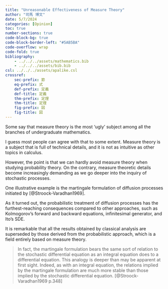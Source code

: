 ```yaml
---
title: "Unreasonable Effectiveness of Measure Theory"
author: "司馬 博文"
date: 5/7/2024
categories: [Opinion]
toc: true
number-sections: true
code-block-bg: true
code-block-border-left: "#5AB5BA"
code-overflow: wrap
code-fold: true
bibliography: 
    - ../../../assets/mathematics.bib
    - ../../../assets/bib.bib
csl: ../../../assets/apalike.csl
crossref:
    sec-prefix: 節
    eq-prefix: 式
    def-prefix: 定義
    def-title: 定義
    thm-prefix: 定理
    thm-title: 定理
    fig-prefix: 図
    fig-title: 図
---
```


Some say that measure theory is the most 'ugly' subject among all the branches of undergraduate mathematics.

I guess most people can agree with that to some extent. Measure theory is a subject that is full of technical details, and it is not as intuitive as  other topics in calculus.

However, the point is that we can hardly avoid measure theory when studying probability theory. On the contrary, measure theoretic details become increasingly demanding as we go deeper into the inquiry of stochastic processes.

One illustrative example is the martingale formulation of diffusion processes initiated by [@Stroock-Varadhan1969].

As it turned out, the probabilistic treatment of diffusion processes has the furthest-reaching consequences compared to other approaches, such as Kolmogorov's forward and backward equations, infinitesimal generator, and Ito's SDE.

It is remarkable that all the results obtained by classical analysis are superseded by those derived from the probabilistic approach, which is a field entirely based on measure theory.

> In fact, the martingale formulation bears the same sort of relation to the stochastic differential equation as an integral equation does to a differential equation. This analogy is deeper than may be apparent at first sight. Indeed, as with an integral equation, the relations implied by the martingale formulation are much more stable than those implied by the stochastic differential equation. [@Stroock-Varadhan1969 p.348]